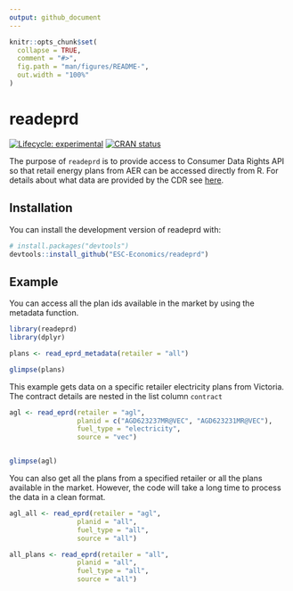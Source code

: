 ```yaml
---
output: github_document
---
```


<!-- README.md is generated from README.Rmd. Please edit that file -->

```r
knitr::opts_chunk$set(
  collapse = TRUE,
  comment = "#>",
  fig.path = "man/figures/README-",
  out.width = "100%"
)
```

# readeprd

<!-- badges: start -->

[![Lifecycle: experimental](https://img.shields.io/badge/lifecycle-experimental-orange)](https://lifecycle.r-lib.org/articles/stages.html#experimental) [![CRAN status](https://www.r-pkg.org/badges/version/readeprd)](https://CRAN.R-project.org/package=readeprd)

<!-- badges: end -->

The purpose of `readeprd` is to provide access to Consumer Data Rights API so that retail energy plans from AER can be accessed directly from R. For details about what data are provided by the CDR see [here](https://consumerdatastandardsaustralia.github.io/standards/#cdr-energy-api_get-generic-plans).

## Installation

You can install the development version of readeprd with:

``` r
# install.packages("devtools")
devtools::install_github("ESC-Economics/readeprd")
```

## Example

You can access all the plan ids available in the market by using the metadata function.

```r
library(readeprd)
library(dplyr)

plans <- read_eprd_metadata(retailer = "all")

glimpse(plans)
```

This example gets data on a specific retailer electricity plans from Victoria. The contract details are nested in the list column `contract`

```r

agl <- read_eprd(retailer = "agl",
                 planid = c("AGD623237MR@VEC", "AGD623231MR@VEC"), 
                 fuel_type = "electricity",
                 source = "vec")


glimpse(agl)
```

You can also get all the plans from a specified retailer or all the plans available in the market. However, the code will take a long time to process the data in a clean format.

```r

agl_all <- read_eprd(retailer = "agl",
                 planid = "all", 
                 fuel_type = "all",
                 source = "all")

all_plans <- read_eprd(retailer = "all",
                 planid = "all", 
                 fuel_type = "all",
                 source = "all")


```
